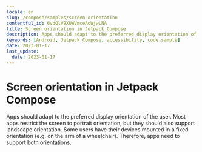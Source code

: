 ```yaml
---
locale: en
slug: /compose/samples/screen-orientation
contentful_id: 6vdQlV9XUWVmceAoWjwLNA
title: Screen orientation in Jetpack Compose
description: Apps should adapt to the preferred display orientation of the user.
keywords: [Android, Jetpack Compose, accessibility, code sample]
date: 2023-01-17
last_update:
  date: 2023-01-17
---
```


# Screen orientation in Jetpack Compose

Apps should adapt to the preferred display orientation of the user. Most apps restrict the screen to portrait orientation, but they should also support landscape orientation. Some users have their devices mounted in a fixed orientation (e.g. on the arm of a wheelchair). Therefore, apps need to support both orientations.

<CodeSample id="screen-orientation" platform="compose" locale="en"/>
